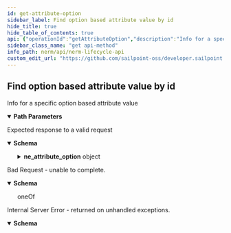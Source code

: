 ```yaml
---
id: get-attribute-option
sidebar_label: Find option based attribute value by id
hide_title: true
hide_table_of_contents: true
api: {"operationId":"getAttributeOption","description":"Info for a specific option based attribute value","tags":["Attribute Options"],"parameters":[{"name":"id","in":"path","description":"ID of the object to retrieve or update","required":true,"schema":{"type":"string","format":"uuid"},"example":"db6f8e8b-65c2-47d5-a0db-90bcc4e9df9e"}],"responses":{"200":{"description":"Expected response to a valid request","content":{"application/json":{"schema":{"type":"object","properties":{"ne_attribute_option":{"type":"object","properties":{"id":{"description":"the id","type":"string","format":"uuid","readOnly":true,"example":"db6f8e8b-65c2-47d5-a0db-90bcc4e9df9e"},"uid":{"description":"the uid","type":"string","minLength":32,"maxLength":32,"readOnly":true,"example":"db6f8e8b-65c2-47d5-a0db-90bcc4e9df9e"},"ne_attribute_id":{"description":"the ne_attribute_id","type":"string","format":"uuid","example":"db6f8e8b-65c2-47d5-a0db-90bcc4e9df9e"},"option":{"description":"the option","type":"string","example":"myoption"}}}}}}}},"400":{"description":"Bad Request - unable to complete.","content":{"application/json":{"schema":{"oneOf":[{"type":"object","properties":{"error":{"example":"Invalid JSON syntax. Please check your syntax and try again."}}},{"type":"object","properties":{"error":{"example":"The <object> failed to create/update"},"errors":{"example":{"attribute":"can't be blank"}}}}]}}}},"500":{"description":"Internal Server Error - returned on unhandled exceptions.","content":{"application/json":{"schema":{"type":"object","properties":{"error":{"description":"A message describing the error","example":"Sorry something went wrong"}}}}}}},"method":"get","path":"/ne_attribute_options/{id}","info":{"version":"1.0.0","title":"NERM Lifecycle API","description":"The Lifecycle API can be used to access and modify various resources in your environment.","license":{"name":"MIT"}},"postman":{"name":"Find option based attribute value by id","description":{"content":"Info for a specific option based attribute value","type":"text/plain"},"url":{"path":["ne_attribute_options",":id"],"host":["{{baseUrl}}"],"query":[],"variable":[{"disabled":false,"description":{"content":"(Required) ID of the object to retrieve or update","type":"text/plain"},"type":"any","value":"","key":"id"}]},"header":[{"key":"Accept","value":"application/json"}],"method":"GET"}}
sidebar_class_name: "get api-method"
info_path: nerm/api/nerm-lifecycle-api
custom_edit_url: "https://github.com/sailpoint-oss/developer.sailpoint.com/issues/new?assignees=&labels=&template=bug-report.md&title=%5BBug%5D+Your+Bug+Report+Here Requesting changes to 'Find option based attribute value by id' (get-attribute-option)"
---
```



## Find option based attribute value by id



Info for a specific option based attribute value

<details style={{"marginBottom":"1rem"}} data-collapsed={false} open={true}><summary style={{}}><strong>Path Parameters</strong></summary><div><ul><ParamsItem className={"paramsItem"} param={{"name":"id","in":"path","description":"ID of the object to retrieve or update","required":true,"schema":{"type":"string","format":"uuid"},"example":"db6f8e8b-65c2-47d5-a0db-90bcc4e9df9e"}}></ParamsItem></ul></div></details><div><ApiTabs><TabItem label={"200"} value={"200"}><div>

Expected response to a valid request

</div><div><MimeTabs schemaType={"response"}><TabItem label={"application/json"} value={"application/json"}><SchemaTabs><TabItem label={"Schema"} value={"Schema"}><details style={{}} data-collapsed={false} open={true}><summary style={{"textAlign":"left"}}><strong>Schema</strong></summary><div style={{"textAlign":"left","marginLeft":"1rem"}}></div><ul style={{"marginLeft":"1rem"}}><SchemaItem collapsible={true} className={"schemaItem"}><details style={{}}><summary style={{}}><strong>ne_attribute_option</strong><span style={{"opacity":"0.6"}}> object</span></summary><div style={{"marginLeft":"1rem"}}><SchemaItem collapsible={false} name={"id"} required={false} deprecated={undefined} schemaDescription={"the id"} schemaName={"uuid"} qualifierMessage={undefined} defaultValue={undefined}></SchemaItem><SchemaItem collapsible={false} name={"uid"} required={false} deprecated={undefined} schemaDescription={"the uid"} schemaName={"string"} qualifierMessage={"**Possible values:** `>= 32 characters` and `<= 32 characters`"} defaultValue={undefined}></SchemaItem><SchemaItem collapsible={false} name={"ne_attribute_id"} required={false} deprecated={undefined} schemaDescription={"the ne_attribute_id"} schemaName={"uuid"} qualifierMessage={undefined} defaultValue={undefined}></SchemaItem><SchemaItem collapsible={false} name={"option"} required={false} deprecated={undefined} schemaDescription={"the option"} schemaName={"string"} qualifierMessage={undefined} defaultValue={undefined}></SchemaItem></div></details></SchemaItem></ul></details></TabItem><TabItem label={"Example (from schema)"} value={"Example (from schema)"}><ResponseSamples responseExample={"{\n  \"ne_attribute_option\": {\n    \"id\": \"db6f8e8b-65c2-47d5-a0db-90bcc4e9df9e\",\n    \"uid\": \"db6f8e8b-65c2-47d5-a0db-90bcc4e9df9e\",\n    \"ne_attribute_id\": \"db6f8e8b-65c2-47d5-a0db-90bcc4e9df9e\",\n    \"option\": \"myoption\"\n  }\n}"} language={"json"}></ResponseSamples></TabItem></SchemaTabs></TabItem></MimeTabs></div></TabItem><TabItem label={"400"} value={"400"}><div>

Bad Request - unable to complete.

</div><div><MimeTabs schemaType={"response"}><TabItem label={"application/json"} value={"application/json"}><SchemaTabs><TabItem label={"Schema"} value={"Schema"}><details style={{}} data-collapsed={false} open={true}><summary style={{"textAlign":"left"}}><strong>Schema</strong></summary><div style={{"textAlign":"left","marginLeft":"1rem"}}></div><ul style={{"marginLeft":"1rem"}}><div><div><span className={"badge badge--info"}>oneOf</span><SchemaTabs><TabItem label={"MOD1"} value={"0-item-properties"}><SchemaItem collapsible={false} name={"error"} required={false} deprecated={undefined} schemaDescription={undefined} schemaName={""} qualifierMessage={undefined} defaultValue={undefined}></SchemaItem></TabItem><TabItem label={"MOD2"} value={"1-item-properties"}><SchemaItem collapsible={false} name={"error"} required={false} deprecated={undefined} schemaDescription={undefined} schemaName={""} qualifierMessage={undefined} defaultValue={undefined}></SchemaItem><SchemaItem collapsible={false} name={"errors"} required={false} deprecated={undefined} schemaDescription={undefined} schemaName={""} qualifierMessage={undefined} defaultValue={undefined}></SchemaItem></TabItem></SchemaTabs></div></div></ul></details></TabItem><TabItem label={"Example (from schema)"} value={"Example (from schema)"}><ResponseSamples responseExample={"{\n  \"error\": \"Invalid JSON syntax. Please check your syntax and try again.\"\n}"} language={"json"}></ResponseSamples></TabItem></SchemaTabs></TabItem></MimeTabs></div></TabItem><TabItem label={"500"} value={"500"}><div>

Internal Server Error - returned on unhandled exceptions.

</div><div><MimeTabs schemaType={"response"}><TabItem label={"application/json"} value={"application/json"}><SchemaTabs><TabItem label={"Schema"} value={"Schema"}><details style={{}} data-collapsed={false} open={true}><summary style={{"textAlign":"left"}}><strong>Schema</strong></summary><div style={{"textAlign":"left","marginLeft":"1rem"}}></div><ul style={{"marginLeft":"1rem"}}><SchemaItem collapsible={false} name={"error"} required={false} deprecated={undefined} schemaDescription={"A message describing the error"} schemaName={""} qualifierMessage={undefined} defaultValue={undefined}></SchemaItem></ul></details></TabItem><TabItem label={"Example (from schema)"} value={"Example (from schema)"}><ResponseSamples responseExample={"{\n  \"error\": \"Sorry something went wrong\"\n}"} language={"json"}></ResponseSamples></TabItem></SchemaTabs></TabItem></MimeTabs></div></TabItem></ApiTabs></div>